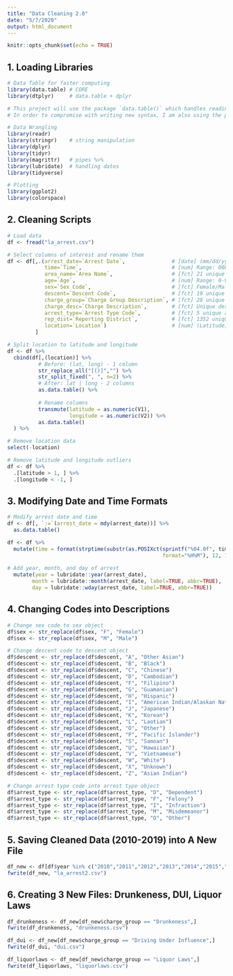 ```yaml
---
title: "Data Cleaning 2.0"
date: "5/7/2020"
output: html_document
---
```


```r
knitr::opts_chunk$set(echo = TRUE)
```

## 1. Loading Libraries
```r
# Data Table for faster computing
library(data.table) # CORE
library(dtplyr)     # data.table + dplyr

# This project will use the package `data.table()` which handles reading data much faster than `data.frame()` or `tibble()`. 
# In order to compromise with writing new syntax, I am also using the package `dtplyr()` which is a wrapper for `data.table()` but with the same syntax as `dplyr()`.

# Data Wrangling
library(readr)
library(stringr)    # string manipulation
library(dplyr)
library(tidyr) 
library(magrittr)   # pipes %>% 
library(lubridate)  # handling dates
library(tidyverse)

# Plotting
library(ggplot2)
library(colorspace)
```

## 2. Cleaning Scripts
```r
# Load data
df <- fread("la_arrest.csv")

# Select columns of interest and rename them
df <- df[,.(arrest_date=`Arrest Date`,               # [date] (mm/dd/yyyy)
            time=`Time`,                             # [num] Range: 0000-2400
            area_name=`Area Name`,                   # [fct] 21 unique LA patrol areas
            age=`Age`,                               # [num] Range: 0-97
            sex=`Sex Code`,                          # [fct] Female/Male
            descent=`Descent Code`,                  # [fct] 19 unique descents
            charge_group=`Charge Group Description`, # [fct] 28 unique charge groups
            charge_desc=`Charge Description`,        # [fct] Unique description that defines the charge provided
            arrest_type=`Arrest Type Code`,          # [fct] 5 unique arrest types
            rep_dist=`Reporting District`,           # [fct] 1352 unique LAPD reporting districts
            location=`Location`)                     # [num] (Latitude, Longitude)
         ]  

# Split location to latitude and longitude
df <- df %>% 
  cbind(df[,(location)] %>% 
          # Before: (lat, long) - 1 column
          str_replace_all("[()]","") %>% 
          str_split_fixed(", ", n=2) %>% 
          # After: lat | long - 2 columns
          as.data.table() %>% 
          
          # Rename columns
          transmute(latitude = as.numeric(V1), 
                    longitude = as.numeric(V2)) %>% 
          as.data.table()
  ) %>% 

# Remove location data
select(-location)

# Remove latitude and longitude outliers
df <- df %>% 
  .[latitude > 1, ] %>% 
  .[longitude < -1, ]
```

## 3. Modifying Date and Time Formats
```r
# Modify arrest date and time
df <- df[, `:=`(arrest_date = mdy(arrest_date))] %>% 
  as.data.table()

df <- df %>% 
  mutate(time = format(strptime(substr(as.POSIXct(sprintf("%04.0f", time), 
                                                  format="%H%M"), 12, 16), '%H:%M'), '%I:%M %p')) %>%
  
# Add year, month, and day of arrest
  mutate(year = lubridate::year(arrest_date),
        month = lubridate::month(arrest_date, label=TRUE, abbr=TRUE), 
        day = lubridate::wday(arrest_date, label=TRUE, abbr=TRUE)) 
```

## 4. Changing Codes into Descriptions
```r
# Change sex code to sex object
df$sex <- str_replace(df$sex, "F", "Female")
df$sex <- str_replace(df$sex, "M", "Male")

# Change descent code to descent object
df$descent <- str_replace(df$descent, "A", "Other Asian")
df$descent <- str_replace(df$descent, "B", "Black")
df$descent <- str_replace(df$descent, "C", "Chinese")
df$descent <- str_replace(df$descent, "D", "Cambodian")
df$descent <- str_replace(df$descent, "F", "Filipino")
df$descent <- str_replace(df$descent, "G", "Guamanian")
df$descent <- str_replace(df$descent, "H", "Hispanic")
df$descent <- str_replace(df$descent, "I", "American Indian/Alaskan Native")
df$descent <- str_replace(df$descent, "J", "Japanese")
df$descent <- str_replace(df$descent, "K", "Korean")
df$descent <- str_replace(df$descent, "L", "Laotian")
df$descent <- str_replace(df$descent, "O", "Other")
df$descent <- str_replace(df$descent, "P", "Pacific Islander")
df$descent <- str_replace(df$descent, "S", "Samoan")
df$descent <- str_replace(df$descent, "U", "Hawaiian")
df$descent <- str_replace(df$descent, "V", "Vietnamese")
df$descent <- str_replace(df$descent, "W", "White")
df$descent <- str_replace(df$descent, "X", "Unknown")
df$descent <- str_replace(df$descent, "Z", "Asian Indian")

# Change arrest type code into arrest type object
df$arrest_type <- str_replace(df$arrest_type, "D", "Dependent")
df$arrest_type <- str_replace(df$arrest_type, "F", "Felony")
df$arrest_type <- str_replace(df$arrest_type, "I", "Infraction")
df$arrest_type <- str_replace(df$arrest_type, "M", "Misdemeanor")
df$arrest_type <- str_replace(df$arrest_type, "O", "Other")
```

## 5. Saving Cleaned Data (2010-2019) into A New File
```r
df_new <- df[df$year %in% c("2010","2011","2012","2013","2014","2015","2016","2017","2018","2019"),]
fwrite(df_new, "la_arrest2.csv")
```

## 6. Creating 3 New Files: Drunkeness, DUI, Liquor Laws
```r
df_drunkeness <- df_new[df_new$charge_group == "Drunkeness",]
fwrite(df_drunkeness, "drunkeness.csv")

df_dui <- df_new[df_new$charge_group == "Driving Under Influence",]
fwrite(df_dui, "dui.csv")

df_liquorlaws <- df_new[df_new$charge_group == "Liquor Laws",]
fwrite(df_liquorlaws, "liquorlaws.csv")
```
